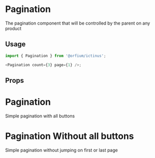 
<Meta of={PaginationStories} />

# Pagination

The pagination component that will be controlled by the parent on any product

## Usage

```js
import { Pagination } from '@orfium/ictinus';

<Pagination count={3} page={1} />;
```

## Props

<ArgTypes of={Pagination} />

# Pagination

Simple pagination with all buttons

<Canvas of={PaginationStories.PaginationStory} />

# Pagination Without all buttons

Simple pagination without jumping on first or last page

<Canvas of={PaginationStories.PaginationWithoutAllButtons} />
